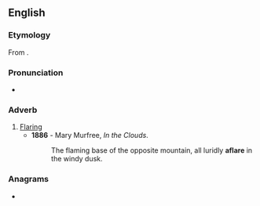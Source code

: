 ==English==

===Etymology===
From {{affix|en|a-|flare}}.

===Pronunciation===
* {{rhymes|ɛə(ɹ)|lang=en}}

===Adverb===
{{en-adv}}

# [[flare|Flaring]]
#* '''1886''' - Mary Murfree, ''In the Clouds''.
#*: The flaming base of the opposite mountain, all luridly '''aflare''' in the windy dusk.

===Anagrams===
* {{anagrams|en|a=aaeflr|rafale}}